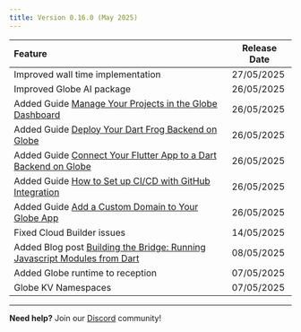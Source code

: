 ```yaml
---
title: Version 0.16.0 (May 2025)
---
```


| Feature                                                                                                                  | Release Date |
| :----------------------------------------------------------------------------------------------------------------------- | ------------ |
| Improved wall time implementation                                                                                        | 27/05/2025   |
| Improved Globe AI package                                                                                                | 26/05/2025   |
| Added Guide [Manage Your Projects in the Globe Dashboard](https://docs.globe.dev/guides)                                 | 26/05/2025   |
| Added Guide [Deploy Your Dart Frog Backend on Globe](https://docs.globe.dev/guides/dart-frog-deployment)                 | 26/05/2025   |
| Added Guide [Connect Your Flutter App to a Dart Backend on Globe](https://docs.globe.dev/guides/connect-flutter-app)     | 26/05/2025   |
| Added Guide [How to Set up CI/CD with GitHub Integration](https://docs.globe.dev/guides/github-integration)              | 26/05/2025   |
| Added Guide [Add a Custom Domain to Your Globe App](https://docs.globe.dev/guides/add-custom-domain)                     | 26/05/2025   |
| Fixed Cloud Builder issues                                                                                               | 14/05/2025   |
| Added Blog post [Building the Bridge: Running Javascript Modules from Dart](https://globe.dev/blog/building-the-bridge/) | 08/05/2025   |
| Added Globe runtime to reception                                                                                         | 07/05/2025   |
| Globe KV Namespaces                                                                                                      | 07/05/2025   |

---

**Need help?** Join our [Discord](https://invertase.link/globe-discord) community!
